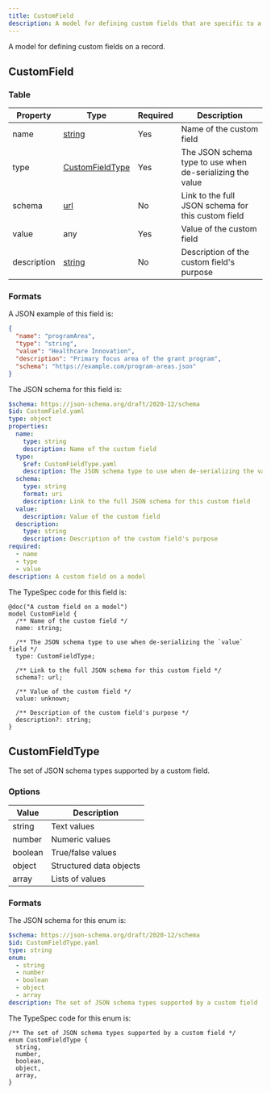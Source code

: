 ```yaml
---
title: CustomField
description: A model for defining custom fields that are specific to a given implementation
---
```



A model for defining custom fields on a record.

## CustomField

### Table

| Property    | Type                                    | Required | Description                                               |
| ----------- | --------------------------------------- | -------- | --------------------------------------------------------- |
| name        | [string](/protocol/types/string#string) | Yes      | Name of the custom field                                  |
| type        | [CustomFieldType](#customfieldtype)     | Yes      | The JSON schema type to use when de-serializing the value |
| schema      | [url](/protocol/types/string#url)       | No       | Link to the full JSON schema for this custom field        |
| value       | any                                     | Yes      | Value of the custom field                                 |
| description | [string](/protocol/types/string#string) | No       | Description of the custom field's purpose                 |

### Formats

<Tabs>
  <TabItem label="Example">

A JSON example of this field is:

```json
{
  "name": "programArea",
  "type": "string",
  "value": "Healthcare Innovation",
  "description": "Primary focus area of the grant program",
  "schema": "https://example.com/program-areas.json"
}
```

  </TabItem>

  <TabItem label="JSON Schema">

The JSON schema for this field is:

```yaml
$schema: https://json-schema.org/draft/2020-12/schema
$id: CustomField.yaml
type: object
properties:
  name:
    type: string
    description: Name of the custom field
  type:
    $ref: CustomFieldType.yaml
    description: The JSON schema type to use when de-serializing the value
  schema:
    type: string
    format: uri
    description: Link to the full JSON schema for this custom field
  value:
    description: Value of the custom field
  description:
    type: string
    description: Description of the custom field's purpose
required:
  - name
  - type
  - value
description: A custom field on a model
```

  </TabItem>

  <TabItem label="TypeSpec">

The TypeSpec code for this field is:

```tsp
@doc("A custom field on a model")
model CustomField {
  /** Name of the custom field */
  name: string;

  /** The JSON schema type to use when de-serializing the `value` field */
  type: CustomFieldType;

  /** Link to the full JSON schema for this custom field */
  schema?: url;

  /** Value of the custom field */
  value: unknown;

  /** Description of the custom field's purpose */
  description?: string;
}
```

  </TabItem>
</Tabs>

## CustomFieldType

The set of JSON schema types supported by a custom field.

### Options

| Value   | Description             |
| ------- | ----------------------- |
| string  | Text values             |
| number  | Numeric values          |
| boolean | True/false values       |
| object  | Structured data objects |
| array   | Lists of values         |

### Formats

<Tabs>
  <TabItem label="JSON Schema">

The JSON schema for this enum is:

```yaml
$schema: https://json-schema.org/draft/2020-12/schema
$id: CustomFieldType.yaml
type: string
enum:
  - string
  - number
  - boolean
  - object
  - array
description: The set of JSON schema types supported by a custom field
```

  </TabItem>

  <TabItem label="TypeSpec">

The TypeSpec code for this enum is:

```tsp
/** The set of JSON schema types supported by a custom field */
enum CustomFieldType {
  string,
  number,
  boolean,
  object,
  array,
}
```

  </TabItem>
</Tabs>

